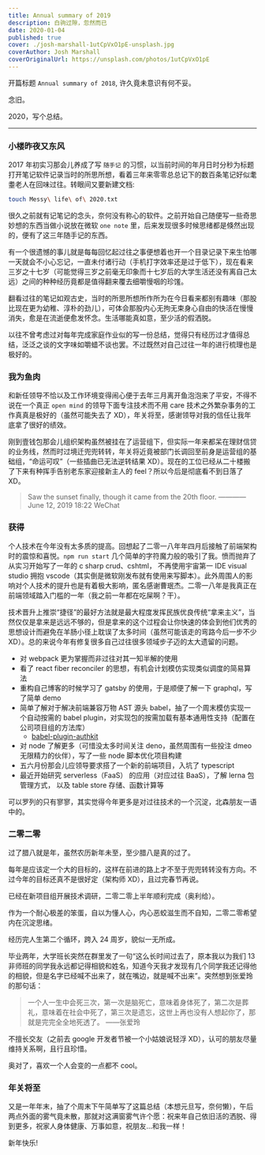 ```yaml
---
title: Annual summary of 2019
description: 白驹过隙，忽然而已
date: 2020-01-04
published: true
cover: ./josh-marshall-1utCpVxO1pE-unsplash.jpg
coverAuthor: Josh Marshall
coverOriginalUrl: https://unsplash.com/photos/1utCpVxO1pE
---
```


开篇标题 `Annual summary of 2018`, 许久竟未意识有何不妥。

念旧。

2020，写个总结。

---

### 小楼昨夜又东风

2017 年初实习那会儿养成了写 `随手记` 的习惯，以当前时间的年月日时分秒为标题打开笔记软件记录当时的所思所想，看着三年来零零总总记下的数百条笔记好似耄耋老人在回味过往。转眼间又要新建文档:

```bash
touch Messy\ life\ of\ 2020.txt
```

很久之前就有记笔记的念头，奈何没有称心的软件。之前开始自己随便写一些奇思妙想的东西当做小说放在微软 `one note` 里，后来发现很多时候思绪都是倏然出现的，便有了这三年随手记的东西。

有一个很遗憾的事儿就是每每回忆起过往之事便想着也开一个目录记录下来生怕哪一天就会不小心忘记，一直未付诸行动（手机打字效率还是过于低下），现在看来三岁之十七岁（可能觉得三岁之前毫无印象而十七岁后的大学生活还没有离自己太远）之间的种种经历竟都是值得翻来覆去细嚼慢咽的珍馐。

翻看过往的笔记如观古史，当时的所思所想所作所为在今日看来都别有趣味（那股比现在更为幼稚、淳朴的劲儿），可体会那股内心无拘无束身心自由的快活在慢慢消失，愈是在流逝便愈发怀念。生活哪能真如意，至少活的假洒脱。

以往不曾考虑过对每年完成家庭作业似的写一份总结，觉得只有经历过才值得总结，泛泛之谈的文字味如嚼蜡不谈也罢。不过既然对自己过往一年的进行梳理也是极好的。

### 我为鱼肉

和新任领导不恰以及工作环境变得闹心便于去年三月离开鱼泡泡来了平安，不得不说在一个真正 `open mind` 的领导下面专注技术而不用 care 技术之外繁杂事务的工作真真是极好的（虽然可能失去了 XD），年关将至，感谢领导对我的信任让我年底拿了很好的绩效。

刚到壹钱包那会儿组织架构虽然被挂在了运营组下，但实际一年来都呆在理财信贷的业务线，然而时过境迁兜兜转转，年关将近竟被部门长调回至前身是运营组的基础组，“命运可叹”（一些插曲已无法逆转结果 XD）。现在的工位已经从二十楼搬了下来有种挥手告别老东家迎接新主人的 feel？所以今后是彻底看不到日落了 XD。

> Saw the sunset finally, though it came from the 20th floor.
> ————June 12, 2019 18:22 WeChat

### 获得

个人技术在今年没有太多质的提高。回想起了二零一八年年四月后接触了前端架构时的震惊和喜悦。`npm run start` 几个简单的字符魔力般的吸引了我。愤而抛弃了从实习开始写了一年的 c sharp crud、cshtml， 不再使用宇宙第一 IDE visual studio 拥抱 vscode（其实倒是微软刚发布就有使用来写脚本）。此外周围人的影响对个人技术的提升也是有着极大影响，匿名感谢曹珉杰。二零一八年是我真正在前端领域踏入门槛的一年（我之前一年都在吃屎啊？干）。

技术晋升上推崇“捷径”的最好方法就是最大程度发挥民族优良传统“拿来主义”，当然仅仅是拿来是远远不够的，但是拿来的这个过程会让你快速的体会到他们优秀的思想设计而避免在羊肠小径上耽误了太多时间（虽然可能该走的弯路今后一步不少 XD）。总的来说今年有修复很多自己过往很多领域步子迈的太大遗留的问题。

- 对 webpack 更为掌握而非过往对其一知半解的使用
- 看了 react fiber reconciler 的思想，有机会计划模仿实现类似调度的简易算法
- 重构自己博客的时候学习了 gatsby 的使用，于是顺便了解一下 graphql，写了简单 demo
- 简单了解对于解决前端兼容万物 AST 源头 babel，抽了一个周末模仿实现一个自动按需的 babel plugin，对实现包的按需加载有基本通用性支持（配置在公司项目组的方法库）
  - [babel-plugin-authkit](https://github.com/justwink/babel-plugin-authkit)
- 对 node 了解更多（可惜没太多时间关注 deno，虽然周围有一些投注 dmeo 无限精力的伙伴），写了一些 node 脚本优化项目构建
- 五六月份那会儿应领导要求搭了一个新的前端项目，入坑了 typescript
- 最近开始研究 serverless（FaaS） 的应用（对应过往 BaaS），了解 lerna 包管理方式， 以及 table store 存储、函数计算等

可以罗列的只有寥寥，其实觉得今年更多是对过往技术的一个沉淀，北森朋友一语中的。

### 二零二零

过了腊八就是年，虽然农历新年未至，至少腊八是真的过了。

每年是应该定一个大的目标的，这样在前进的路上才不至于兜兜转转没有方向。不过今年的目标还真不是很好定（架构师 XD），且过完春节再说。

已经在新项目组开展技术调研，二零二零上半年顺利完成（奥利给）。

作为一个耐心极差的笨蛋，自以为懂人心，内心恶蛟滋生而不自知，二零二零希望内在沉淀思绪。

经历完人生第二个循环，跨入 24 周岁，貌似一无所成。

毕业两年，大学班长突然在群里发了一句“这么长时间过去了，原本我以为我们 13 非师班的同学我永远都记得相貌和姓名，知道今天我才发现有几个同学我还记得他的相貌，但是名字已经喊不出来了，就在嘴边，就是喊不出来”。突然想到张爱玲的那句话：

> 一个人一生中会死三次，第一次是脑死亡，意味着身体死了，第二次是葬礼，意味着在社会中死了，第三次是遗忘，这世上再也没有人想起你了，那就是完完全全地死透了。
> ——张爱玲

不擅长交友（之前去 google 开发者节被一个小姑娘说轻浮 XD），认可的朋友尽量维持关系啊，且行且珍惜。

奥对了，喜欢一个人会变的一点都不 cool。

### 年关将至

又是一年年末，抽了个周末下午简单写了这篇总结（本想元旦写，奈何懒），午后两点外面的雾气竟未散，那就对这满窗雾气许个愿：祝来年自己依旧活的洒脱、得到更多，祝家人身体健康、万事如意，祝朋友...和我一样！

新年快乐!
